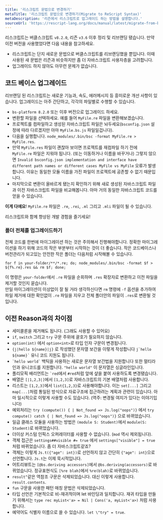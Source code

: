 ```yaml
---
title: '리스크립트 문법으로 변경하기'
metaTitle: '리스크립트 문법으로 변경하기(Migrate to ReScript Syntax)'
metaDescription: '리즌에서 리스크립트로 업그레이드 하는 방법을 설명합니다.'
sourceUrl: 'https://rescript-lang.org/docs/manual/latest/migrate-from-bucklescript-reason'
---
```


리스크립트는 버클스크립트 `v8.2.0`, 리즌 `v3.6` 이후 정리 및 리브랜딩 됐습니다. 만약 이전 버전을 사용했었다면 다음 내용을 참고하세요.

- 리스크립트는 단지 새로운 문법으로 버클스크립트를 리브랜딩했을 뿐입니다. 이때 사용된 새 문법은 리즌과 비슷하지만 좀 더 자바스크립트 사용자층을 고려합니다.
- 업그레이드 하지 않아도 아무런 문제가 없습니다.

## 코드 베이스 업그레이드

리브랜딩 된 리스크립트는 새로운 기능과, 속도, 에러메시지 등 흥미로운 개선 사항이 있습니다. 업그레이드는 아주 간단하고, 각각의 파일별로 수행할 수 있습니다.

- `bs-platform 8.2.0` 또는 이후 버전으로 업그레이드 하세요.
- 변환할 파일을 선택하세요. 예를 들어 `MyFile.re` 파일을 변환해보겠습니다.
- 프로젝트를 컴파일하고 생성된 자바스크립트 파일은 놔두세요(`bsconfig.json` 설정에 따라 다르겠지만 아마 `MyFile.bs.js` 파일일겁니다).
- 다음을 실행합니다. `node_modules/.bin/bsc -format MyFile.re > MyFile.res`.
- 만약 `MyFile.res` 파일이 괜찮아 보이면 프로젝트를 재컴파일 하기 전에 `MyFile.re` 파일은 지워야 됩니다. (또는 이동하거나 이름을 바꾸거나) 그렇지 않으면 `Invalid bsconfig.json implementation and interface have different path names or different cases MyFile vs MyFile` 오류가 발생합니다. 이유는 동일한 모듈 이름을 가진 파일이 프로젝트에 공존할 수 없기 때문입니다.
- 마지막으로 변환이 올바르게 됐는지 확인하기 위해 새로 생성된 자바스크립트 파일과 이전 자바스크립트 파일을 비교해봅니다. 아마 거의 동일한 자바스크립트 코드를 얻을 수 있습니다.

**이게 다에요**! `MyFile.re` 파일은 `.re`, `.rei`, `.ml` 그리고 `.mli` 파일이 될 수 있습니다.

리스크립트와 함께 향상된 개발 경험을 즐기세요!

### 폴더 전체를 업그레이드하기

전체 코드를 한번에 마이그레이션 하는 것은 주의해서 진행해야합니다.
정확한 마이그레이션을 하기 위해 코드의 작은 부분부터 시작하는 것이 더 좋습니다.
작은 코드베이스나 버전관리가 되고있는 안전한 작은 폴더는 다음처럼 시작해볼 수 있습니다.

```console
for f in your-folder/**/*.re; do; node_modules/.bin/bsc -format $f > ${f%.re}.res && rm $f; done;
```

이 명령은 `your-folder`에서 `.re` 파일을 순회하며 `.res` 확장자로 변환하고 이전 파일을 제거할 것인지 묻습니다.  
만일 마이그레이션이 이상없이 잘 될 거라 생각하신다면 `rm` 명령에 `-f` 옵션을 추가하여 파일 제거에 대한 확인없이 `.re` 파일을 지우고 전체 폴더안의 파일이 `.res`로 변환될 것입니다.

## 이전 Reason과의 차이점

- 세미콜론을 제거해도 됩니다. (그래도 사용할 수 있어요)
- `if`, `switch` 그리고 `try` 구문 주위에 괄호가 필요하지 않습니다.
- `option(int)` 에서 `option<int>`로 타입 인자 구문이 변경됩니다.
- `{j|hello ${name}|j}` 로 작성했던 문자열 보간을 이렇게 작성합니다 `` j`hello ${name}` `` 유니 코드 지원도 됩니다.
- `` `hello world` `` 백틱을 사용하는 새로운 문자열 보간법을 지원합니다 또한 멀티라인과 유니코드를 지원합니다. `"hello world"` 이 문자열은 싱글라인입니다.
- 폴리모픽 배리언트는 `` `red ``에서 `#red`처럼 앞에 샾을 붙여 사용하도록 변경됐습니다.
- 배열은 `[|1,2,3|]`에서 `[1,2,3]`로 자바스크립트의 기본 배열처럼 사용합니다.
- 리스트는 `[1,2,3]`에서 `list{1,2,3}`로 사용해야합니다. 이는 `set[...]` 그리고 `map[...]`처럼 통일된 방식으로 자료구조에 접근하려는 계획과 관련이 있습니다. 아마 일시적으로 이렇게 사용할 수도 있습니다. (역주: 변경될 여지가 있다는 이야기입니다)
- 예외처리는 `try (compute()) { | Not_found => Js.log("oops")}` 에서 `try compute() catch { | Not_found => Js.log("oops")}` 으로 바뀌었습니다.
- 일급 클래스 모듈을 사용하는 방법은 `(module S: Student)`에서 `module(S: Student)`로 바뀌었습니다.
- 더이상 커스텀 인픽스 오퍼레이터를 사용할 수 없습니다. (`mod` 역시 제외됩니다).
- 객체 접근은 `settings##visible #= true` 에서 `settings["visible"] = true`처럼 바뀌었습니다. 좀 더 자바스크립트같죠?
- 객체는 이렇게 `Js.t({"age": int})`로 선언하지 않고 간단히 `{"age": int}`으로 선언합니다. `Js.t`는 이제 묵시적입니다.
- 어트리뷰트는 `[@bs.deriving accessors]`에서 `@bs.deriving(accessors)`로 바뀌었습니다. 정규표현식도 `[%re blah]`에서 `%re(blah)`로 바뀌었습니다.
- `result^`같은 역참조 구문은 삭제되었습니다. 대신 이렇게 사용합니다. `result.contents`.
- `fun` 구문을 사용한 패턴 매칭 문법은 삭제되었습니다.
- 타입 선언은 기본적으로 비-재귀적이며 let 바인딩과 일치합니다. 재귀 타입을 만들기 위해서는 `type rec myList<'a> = Nil | Cons('a, myList<'a>)` 처럼 사용합니다.
- 예약어도 식별자 이름으로 쓸 수 있습니다. `let \"try" = true`.
